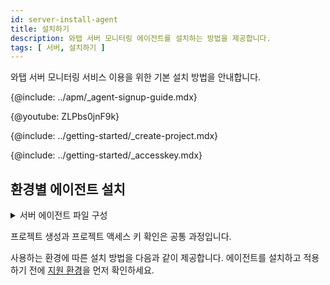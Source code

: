 ```yaml
---
id: server-install-agent
title: 설치하기
description: 와탭 서버 모니터링 에이전트를 설치하는 방법을 제공합니다.
tags: [ 서버, 설치하기 ]
---
```



와탭 서버 모니터링 서비스 이용을 위한 기본 설치 방법을 안내합니다.

{@include: ../apm/_agent-signup-guide.mdx}

{@youtube: ZLPbs0jnF9k}

{@include: ../getting-started/_create-project.mdx}

{@include: ../getting-started/_accesskey.mdx}

## 환경별 에이전트 설치

<details>
<summary>서버 에이전트 파일 구성</summary>

{@include: server-os/_sv-cpf.mdx} 
{@include: server-os/_sv-lf-cpf.mdx} 
{@include: server-os/_sv-w-cpf.mdx}                

</details>

프로젝트 생성과 프로젝트 액세스 키 확인은 공통 과정입니다. 

사용하는 환경에 따른 설치 방법을 다음과 같이 제공합니다. 에이전트를 설치하고 적용하기 전에 [지원 환경](server-spec)을 먼저 확인하세요.

<DocCardList/>

<!--
* *whatap.conf*  
    모니터링 에이전트의 설정 정보, 프로젝트 액세스 키, 와탭 데이터 수집 서버의 IP 정보 등을 저장하는 설정 파일입니다. 자세한 내용은 [다음 문서](../apm/java-set-agent#기본-설정)를 참조하세요.
-->

